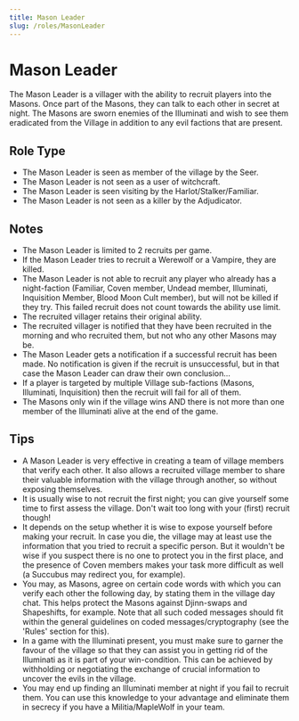 ```yaml
---
title: Mason Leader
slug: /roles/MasonLeader
---
```


# Mason Leader

The Mason Leader is a villager with the ability to recruit players into the Masons. Once part of the Masons, they can talk to each other in secret at night. The Masons are sworn enemies of the Illuminati and wish to see them eradicated from the Village in addition to any evil factions that are present.

## Role Type

- The Mason Leader is seen as member of the village by the Seer.
- The Mason Leader is not seen as a user of witchcraft.
- The Mason Leader is seen visiting by the Harlot/Stalker/Familiar.
- The Mason Leader is not seen as a killer by the Adjudicator.

## Notes

- The Mason Leader is limited to 2 recruits per game.
- If the Mason Leader tries to recruit a Werewolf or a Vampire, they are killed.
- The Mason Leader is not able to recruit any player who already has a night-faction (Familiar, Coven member, Undead member, Illuminati, Inquisition Member, Blood Moon Cult member), but will not be killed if they try. This failed recruit does not count towards the ability use limit.
- The recruited villager retains their original ability.
- The recruited villager is notified that they have been recruited in the morning and who recruited them, but not who any other Masons may be.
- The Mason Leader gets a notification if a successful recruit has been made. No notification is given if the recruit is unsuccessful, but in that case the Mason Leader can draw their own conclusion...
- If a player is targeted by multiple Village sub-factions (Masons, Illuminati, Inquisition) then the recruit will fail for all of them.
- The Masons only win if the village wins AND there is not more than one member of the Illuminati alive at the end of the game.

## Tips

- A Mason Leader is very effective in creating a team of village members that verify each other. It also allows a recruited village member to share their valuable information with the village through another, so without exposing themselves.
- It is usually wise to not recruit the first night; you can give yourself some time to first assess the village. Don't wait too long with your (first) recruit though!
- It depends on the setup whether it is wise to expose yourself before making your recruit. In case you die, the village may at least use the information that you tried to recruit a specific person. But it wouldn't be wise if you suspect there is no one to protect you in the first place, and the presence of Coven members makes your task more difficult as well (a Succubus may redirect you, for example).
- You may, as Masons, agree on certain code words with which you can verify each other the following day, by stating them in the village day chat. This helps protect the Masons against Djinn-swaps and Shapeshifts, for example. Note that all such coded messages should fit within the general guidelines on coded messages/cryptography (see the 'Rules' section for this).
- In a game with the Illuminati present, you must make sure to garner the favour of the village so that they can assist you in getting rid of the Illuminati as it is part of your win-condition. This can be achieved by withholding or negotiating the exchange of crucial information to uncover the evils in the village.
- You may end up finding an Illuminati member at night if you fail to recruit them. You can use this knowledge to your advantage and eliminate them in secrecy if you have a Militia/MapleWolf in your team.
